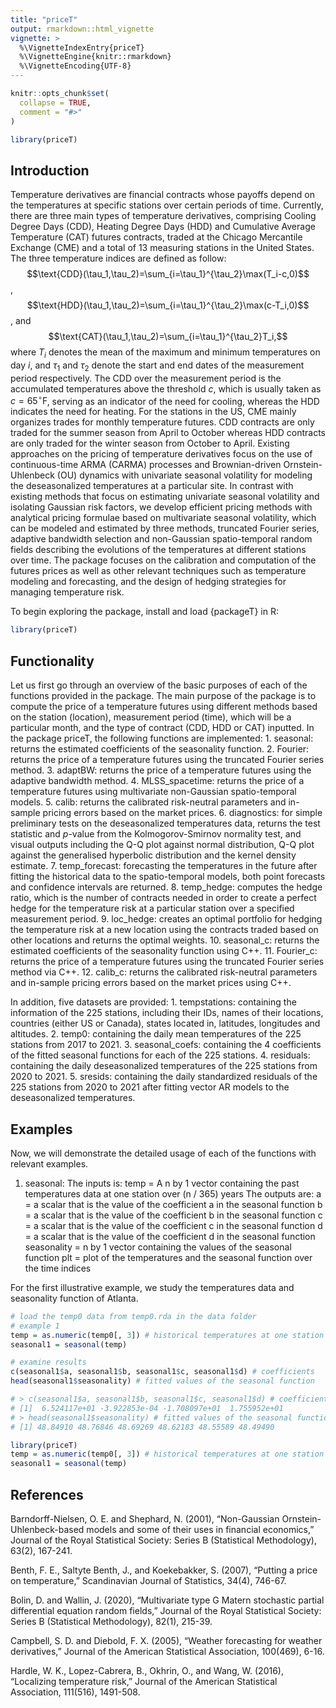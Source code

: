 ```yaml
---
title: "priceT"
output: rmarkdown::html_vignette
vignette: >
  %\VignetteIndexEntry{priceT}
  %\VignetteEngine{knitr::rmarkdown}
  %\VignetteEncoding{UTF-8}
---
```


```r
knitr::opts_chunk$set(
  collapse = TRUE,
  comment = "#>"
)
```

```r
library(priceT)
```

## Introduction
Temperature derivatives are financial contracts whose payoffs depend on the temperatures at specific stations over certain periods of time. Currently, there are three main types of temperature derivatives, comprising Cooling Degree Days (CDD), Heating Degree Days (HDD) and Cumulative Average Temperature (CAT) futures contracts, traded at the Chicago Mercantile Exchange (CME) and a total of $13$ measuring stations in the United States. The three temperature indices are defined as follow: 
$$\text{CDD}(\tau_1,\tau_2)=\sum_{i=\tau_1}^{\tau_2}\max(T_i-c,0)$$, $$\text{HDD}(\tau_1,\tau_2)=\sum_{i=\tau_1}^{\tau_2}\max(c-T_i,0)$$, and $$\text{CAT}(\tau_1,\tau_2)=\sum_{i=\tau_1}^{\tau_2}T_i,$$
where $T_i$ denotes the mean of the maximum and minimum temperatures on day $i$, and $\tau_1$ and $\tau_2$ denote the start and end dates of the measurement period respectively. The CDD over the measurement period is the accumulated temperatures above the threshold $c$, which is usually taken as $c=65^{\circ}\text{F}$, serving as an indicator of the need for cooling, whereas the HDD indicates the need for heating. For the stations in the US, CME mainly organizes trades for monthly temperature futures. CDD contracts are only traded for the summer season from April to October whereas HDD contracts are only traded for the winter season from October to April. Existing approaches on the pricing of temperature derivatives focus on the use of continuous-time ARMA (CARMA) processes and Brownian-driven Ornstein-Uhlenbeck (OU) dynamics with univariate seasonal volatility for modeling the deseasonalized temperatures at a particular site. In contrast with existing methods that focus on estimating univariate seasonal volatility and isolating Gaussian risk factors, we develop efficient pricing methods with analytical pricing formulae based on multivariate seasonal volatility, which can be modeled and estimated by three methods, truncated Fourier series, adaptive bandwidth selection and non-Gaussian spatio-temporal random fields describing the evolutions of the temperatures at different stations over time. 
The package focuses on the calibration and computation of the futures prices as well as other relevant techniques such as temperature modeling and forecasting, and the design of hedging strategies for managing temperature risk.

To begin exploring the package, install and load {packageT} in R:
```r
library(priceT)
```

## Functionality
Let us first go through an overview of the basic purposes of each of the functions provided in the package. The main purpose of the package is to compute the price of a temperature futures using different methods based on the station (location), measurement period (time), which will be a particular month, and the type of contract (CDD, HDD or CAT) inputted. In the package priceT, the following functions are implemented: 
1. seasonal: returns the estimated coefficients of the seasonality function. 
2. Fourier: returns the price of a temperature futures using the truncated Fourier series method. 
3. adaptBW: returns the price of a temperature futures using the adaptive bandwidth method. 
4. MLSS_spacetime: returns the price of a temperature futures using multivariate non-Gaussian spatio-temporal models. 
5. calib: returns the calibrated risk-neutral parameters and in-sample pricing errors based on the market prices. 
6. diagnostics: for simple preliminary tests on the deseasonalized temperatures data, returns the test statistic and $p$-value from the Kolmogorov-Smirnov normality test, and visual outputs including the Q-Q plot against normal distribution, Q-Q plot against the generalised hyperbolic distribution and the kernel density estimate. 
7. temp_forecast: forecasting the temperatures in the future after fitting the historical data to the spatio-temporal models, both point forecasts and confidence intervals are returned. 
8. temp_hedge: computes the hedge ratio, which is the number of contracts needed in order to create a perfect hedge for the temperature risk at a particular station over a specified measurement period. 
9. loc_hedge: creates an optimal portfolio for hedging the temperature risk at a new location using the contracts traded based on other locations and returns the optimal weights. 
10. seasonal_c: returns the estimated coefficients of the seasonality function using C++.
11. Fourier_c: returns the price of a temperature futures using the truncated Fourier series method via C++.
12. calib_c: returns the calibrated risk-neutral parameters and in-sample pricing errors based on the market prices using C++.

In addition, five datasets are provided:
1. tempstations: containing the information of the 225 stations, including their IDs, names of their locations, countries (either US or Canada), states located in, latitudes, longitudes and altitudes. 
2. temp0: containing the daily mean temperatures of the 225 stations from 2017 to 2021.
3. seasonal_coefs: containing the 4 coefficients of the fitted seasonal functions for each of the 225 stations. 
4. residuals: containing the daily deseasonalized temperatures of the 225 stations from 2020 to 2021.
5. sresids: containing the daily standardized residuals of the 225 stations from 2020 to 2021 after fitting vector AR models to the deseasonalized temperatures.

## Examples
Now, we will demonstrate the detailed usage of each of the functions with relevant examples. 

1. seasonal:
The inputs is: 
temp = A n by 1 vector containing the past temperatures data at one station over (n / 365) years
The outputs are:
a = a scalar that is the value of the coefficient a in the seasonal function
b = a scalar that is the value of the coefficient b in the seasonal function
c = a scalar that is the value of the coefficient c in the seasonal function
d = a scalar that is the value of the coefficient d in the seasonal function
seasonality = n by 1 vector containing the values of the seasonal function
plt = plot of the temperatures and the seasonal function over the time indices

For the first illustrative example, we study the temperatures data and seasonality function of Atlanta.
```r
# load the temp0 data from temp0.rda in the data folder
# example 1
temp = as.numeric(temp0[, 3]) # historical temperatures at one station
seasonal1 = seasonal(temp)

# examine results
c(seasonal1$a, seasonal1$b, seasonal1$c, seasonal1$d) # coefficients
head(seasonal1$seasonality) # fitted values of the seasonal function

# > c(seasonal1$a, seasonal1$b, seasonal1$c, seasonal1$d) # coefficients
# [1]  6.524117e+01 -3.922853e-04 -1.708097e+01  1.755952e+01
# > head(seasonal1$seasonality) # fitted values of the seasonal function
# [1] 48.84910 48.76846 48.69269 48.62183 48.55589 48.49490
```

```r
library(priceT)
temp = as.numeric(temp0[, 3]) # historical temperatures at one station
seasonal1 = seasonal(temp)
```

## References

Barndorff-Nielsen, O. E. and Shephard, N. (2001), “Non-Gaussian Ornstein-Uhlenbeck-based models and some of their uses in financial economics,” Journal of the Royal Statistical Society: Series B (Statistical Methodology), 63(2), 167-241.

Benth, F. E., Saltyte Benth, J., and Koekebakker, S. (2007), “Putting a price on temperature,” Scandinavian Journal of Statistics, 34(4), 746-67.

Bolin, D. and Wallin, J. (2020), “Multivariate type G Matern stochastic partial differential equation random fields,” Journal of the Royal Statistical Society: Series B (Statistical Methodology), 82(1), 215-39.

Campbell, S. D. and Diebold, F. X. (2005), “Weather forecasting for weather derivatives,” Journal of the American Statistical Association, 100(469), 6-16.

Hardle, W. K., Lopez-Cabrera, B., Okhrin, O., and Wang, W. (2016), “Localizing temperature risk,” Journal of the American Statistical Association, 111(516), 1491-508.
